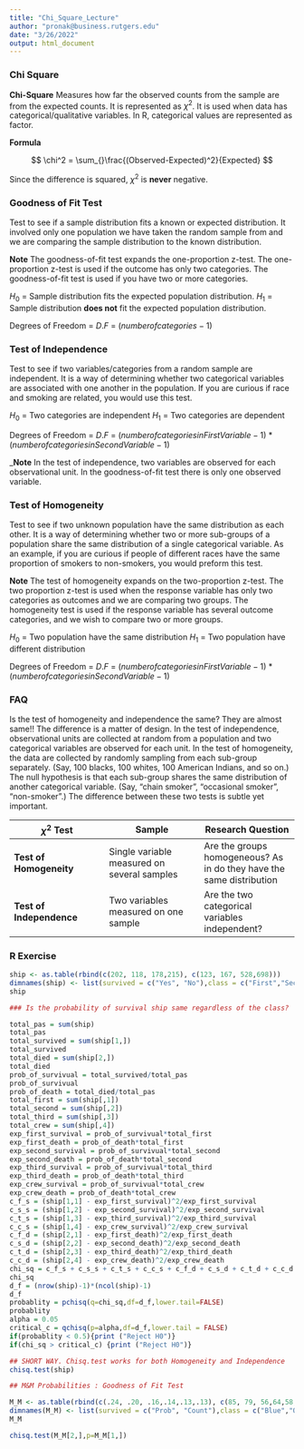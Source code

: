 ```yaml
---
title: "Chi_Square_Lecture"
author: "pronak@business.rutgers.edu"
date: "3/26/2022"
output: html_document
---
```


### Chi Square

**Chi-Square** Measures how far the observed counts from the sample are from the expected counts. It is represented as $\chi^2$. It is used when data has categorical/qualitative variables. In R, categorical values are represented as factor. 

**Formula**

$$
\chi^2 = \sum_{}\frac{(Observed-Expected)^2}{Expected}
$$

Since the difference is squared, $\chi^2$ is __never__ negative. 

### Goodness of Fit Test
Test to see if a sample distribution fits a known or expected distribution. It involved only one population we have taken the random sample from and we are comparing the sample distribution to the known distribution. 

__Note__ The goodness-of-fit test expands the one-proportion z-test. The one-proportion z-test is used if the outcome has only two categories. The goodness-of-fit test is used if you have two or more categories.

$H_0$ = Sample distribution fits the expected population distribution. 
$H_1$ = Sample distribution __does not__ fit the expected population distribution. 

Degrees of Freedom = $D.F$ = $(number of categories - 1)$

### Test of Independence
Test to see if two variables/categories from a random sample are independent. It is a way of determining whether two categorical variables are associated with one another in the population. If you are curious if race and smoking are related, you would use this test. 

$H_0$ = Two categories are independent
$H_1$ = Two categories are dependent 

Degrees of Freedom = $D.F$ = $(number of categories in First Variable - 1)$ *  $(number of categories in Second Variable - 1)$

___Note__ In the test of independence, two variables are observed for each observational unit. In the goodness-of-fit test there is only one observed variable.


### Test of Homogeneity
Test to see if two unknown population have the same distribution as each other. It is a way of determining whether two or more sub-groups of a population share the same distribution of a single categorical variable. As an example, if you are curious if people of different races have the same proportion of smokers to non-smokers, you would preform this test.

__Note__ The test of homogeneity expands on the two-proportion z-test. The two proportion z-test is used when the response variable has only two categories as outcomes and we are comparing two groups. The homogeneity test is used if the response variable has several outcome categories, and we wish to compare two or more groups.


$H_0$ = Two population have the same distribution
$H_1$ = Two population have different distribution

Degrees of Freedom = $D.F$ = $(number of categories in First Variable - 1)$ *  $(number of categories in Second Variable - 1)$


### FAQ
Is the test of homogeneity and independence the same? 
They are almost same!! The difference is a matter of design. In the test of independence, observational units are collected at random from a population and two categorical variables are observed for each unit. In the test of homogeneity, the data are collected by randomly sampling from each sub-group separately. (Say, 100 blacks, 100 whites, 100 American Indians, and so on.) The null hypothesis is that each sub-group shares the same distribution of another categorical variable. (Say, "chain smoker", "occasional smoker", "non-smoker".) The difference between these two tests is subtle yet important.

| __$\chi^2$ Test__ 	| __Sample__ 	| __Research Question__ 	|
|---	|---	|---	|
| __Test of Homogeneity__ 	| Single variable measured on several samples 	| Are the groups homogeneous? As in do they have the same distribution 	|
| __Test of Independence__ 	| Two variables measured on one sample 	| Are the two categorical variables independent?  	|


### R Exercise


```r
ship <- as.table(rbind(c(202, 118, 178,215), c(123, 167, 528,698)))
dimnames(ship) <- list(survived = c("Yes", "No"),class = c("First","Second", "Third","Crew"))
ship

### Is the probability of survival ship same regardless of the class? 

total_pas = sum(ship)
total_pas
total_survived = sum(ship[1,])
total_survived
total_died = sum(ship[2,])
total_died
prob_of_survivual = total_survived/total_pas
prob_of_survivual
prob_of_death = total_died/total_pas
total_first = sum(ship[,1])
total_second = sum(ship[,2])
total_third = sum(ship[,3])
total_crew = sum(ship[,4])
exp_first_survival = prob_of_survivual*total_first
exp_first_death = prob_of_death*total_first
exp_second_survival = prob_of_survivual*total_second
exp_second_death = prob_of_death*total_second
exp_third_survival = prob_of_survivual*total_third
exp_third_death = prob_of_death*total_third
exp_crew_survival = prob_of_survivual*total_crew
exp_crew_death = prob_of_death*total_crew
c_f_s = (ship[1,1] - exp_first_survival)^2/exp_first_survival
c_s_s = (ship[1,2] - exp_second_survival)^2/exp_second_survival
c_t_s = (ship[1,3] - exp_third_survival)^2/exp_third_survival
c_c_s = (ship[1,4] - exp_crew_survival)^2/exp_crew_survival
c_f_d = (ship[2,1] - exp_first_death)^2/exp_first_death
c_s_d = (ship[2,2] - exp_second_death)^2/exp_second_death
c_t_d = (ship[2,3] - exp_third_death)^2/exp_third_death
c_c_d = (ship[2,4] - exp_crew_death)^2/exp_crew_death
chi_sq = c_f_s + c_s_s + c_t_s + c_c_s + c_f_d + c_s_d + c_t_d + c_c_d
chi_sq
d_f = (nrow(ship)-1)*(ncol(ship)-1)
d_f
probablity = pchisq(q=chi_sq,df=d_f,lower.tail=FALSE)
probablity
alpha = 0.05
critical_c = qchisq(p=alpha,df=d_f,lower.tail = FALSE)
if(probablity < 0.5){print ("Reject H0")}
if(chi_sq > critical_c) {print ("Reject H0")}

## SHORT WAY. Chisq.test works for both Homogeneity and Independence
chisq.test(ship)

## M&M Probabilities : Goodness of Fit Test

M_M <- as.table(rbind(c(.24, .20, .16,.14,.13,.13), c(85, 79, 56,64,58,68)))
dimnames(M_M) <- list(survived = c("Prob", "Count"),class = c("Blue","Orange","Green","Yellow","Red","Brown"))
M_M

chisq.test(M_M[2,],p=M_M[1,])
 ```
